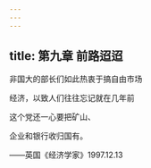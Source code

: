 ```yaml
---
---
---
```

title: 第九章 前路迢迢
---



非国大的部长们如此热衷于搞自由市场

经济，以致人们往往忘记就在几年前

这个党还一心要把矿山、

企业和银行收归国有。

——英国《经济学家》1997.12.13
